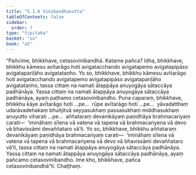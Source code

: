 ```yaml
---
title: "5.1.6 Vinibandhasutta"
tableOfContents: false
sidebar:
  order: 7
type: "tipitaka"
basket: "su"
book: "a5"
---
```



<DynamicBreadcrumb />

<Division number="206" book="a5" bookNo="16" page="218">

<Paragraph number="1205" book="a5">
“Pañcime, bhikkhave, cetasovinibandhā. Katame pañca? Idha, bhikkhave, bhikkhu kāmesu avītarāgo hoti avigatacchando avigatapemo avigatapipāso avigatapariḷāho avigatataṇho. Yo so, bhikkhave, bhikkhu kāmesu avītarāgo hoti avigatacchando avigatapemo avigatapipāso avigatapariḷāho avigatataṇho, tassa cittaṃ na namati ātappāya anuyogāya sātaccāya padhānāya. Yassa cittaṃ na namati ātappāya anuyogāya sātaccāya padhānāya, ayaṃ paṭhamo cetasovinibandho.
</Paragraph>

<Paragraph number="1206" book="a5">
Puna caparaṃ, bhikkhave, bhikkhu kāye avītarāgo hoti …pe…  rūpe avītarāgo hoti …pe…  yāvadatthaṃ udarāvadehakaṃ bhuñjitvā seyyasukhaṃ passasukhaṃ middhasukhaṃ anuyutto viharati …pe…  aññataraṃ devanikāyaṃ paṇidhāya brahmacariyaṃ carati—  ‘imināhaṃ sīlena vā vatena vā tapena vā brahmacariyena vā devo vā bhavissāmi devaññataro vā’ti. Yo so, bhikkhave, bhikkhu aññataraṃ devanikāyaṃ paṇidhāya brahmacariyaṃ carati—  ‘imināhaṃ sīlena vā vatena vā tapena vā brahmacariyena vā devo vā bhavissāmi devaññataro vā’ti, tassa cittaṃ na namati ātappāya anuyogāya sātaccāya padhānāya. Yassa cittaṃ na namati ātappāya anuyogāya sātaccāya padhānāya, ayaṃ pañcamo cetasovinibandho. Ime kho, bhikkhave, pañca cetasovinibandhā”ti.

</Paragraph>
</Division>

<Paragraph number="1207" type="center" book="a5">
Chaṭṭhaṃ.
</Paragraph>